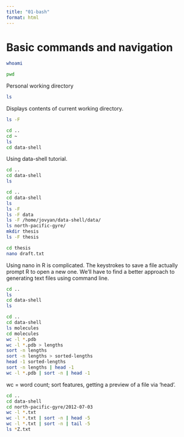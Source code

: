 ```yaml
---
title: "01-bash"
format: html
---
```


# Basic commands and navigation

```bash
whoami
```

```bash
pwd
```
Personal working directory 

```bash
ls
```
Displays contents of current working directory. 

```bash
ls -F
```

```bash
cd ..
cd ~
ls
cd data-shell
```
Using data-shell tutorial. 

```bash
cd ..
cd data-shell
ls
```

```bash
cd ..
cd data-shell
ls
ls -F
ls -F data
ls -F /home/jovyan/data-shell/data/
ls north-pacific-gyre/
mkdir thesis
ls -F thesis
```

```bash
cd thesis 
nano draft.txt
```
Using nano in R is complicated. The keystrokes to save a file actually prompt R to open a new one. We'll have to find a better approach to generating text files using command line. 

```bash
cd ..
ls
cd data-shell
ls
```

```bash
cd ..
cd data-shell
ls molecules
cd molecules
wc -l *.pdb
wc -l *.pdb > lengths
sort -n lengths
sort -n lengths > sorted-lengths
head -1 sorted-lengths
sort -n lengths | head -1
wc -l *.pdb | sort -n | head -1
```
wc = word count; sort features, getting a preview of a file via 'head'. 

```bash
cd ..
cd data-shell
cd north-pacific-gyre/2012-07-03
wc -l *.txt
wc -l *.txt | sort -n | head -5
wc -l *.txt | sort -n | tail -5
ls *Z.txt
```